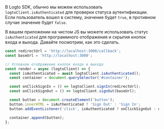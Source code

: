 В Logto SDK, обычно мы можем использовать `logtoClient.isAuthenticated` для проверки статуса аутентификации. Если пользователь вошел в систему, значение будет `true`, в противном случае значение будет `false`.

В вашем приложении на чистом JS вы можете использовать статус `isAuthenticated` для программного отображения и скрытия кнопок входа и выхода. Давайте посмотрим, как это сделать.

```js
const redirectUrl = 'http://localhost:3000/callback';
const baseUrl = 'http://localhost:3000';

// Условное отображение кнопок входа и выхода
const render = async (logtoClient) => {
  const isAuthenticated = await logtoClient.isAuthenticated();
  const container = document.querySelector('#container');

  const onClickSignIn = () => logtoClient.signIn(redirectUrl);
  const onClickSignOut = () => logtoClient.signOut(baseUrl);

  const button = document.createElement('button');
  button.innerHTML = isAuthenticated ? 'Sign Out' : 'Sign In';
  button.addEventListener('click', isAuthenticated ? onClickSignOut : onClickSignIn);

  container.append(button);
};
```
